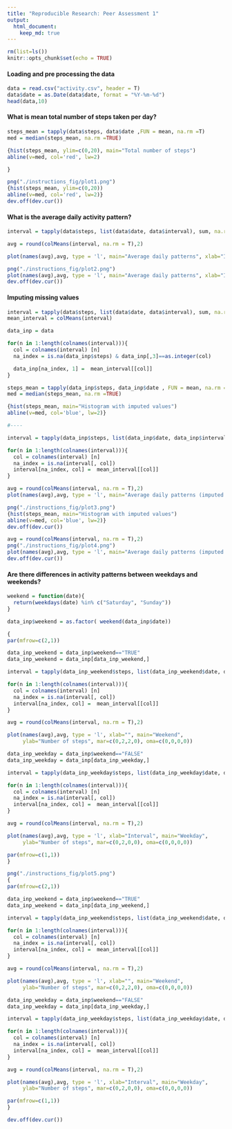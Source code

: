 ```yaml
---
title: "Reproducible Research: Peer Assessment 1"
output: 
  html_document:
    keep_md: true
---
```


```r
rm(list=ls())
knitr::opts_chunk$set(echo = TRUE)
```

#### Loading and pre processing the data

```r

data = read.csv("activity.csv", header = T)
data$date = as.Date(data$date, format = "%Y-%m-%d")
head(data,10)
```

#### What is mean total number of steps taken per day?


```r

steps_mean = tapply(data$steps, data$date ,FUN = mean, na.rm =T)
med = median(steps_mean, na.rm =TRUE)

{hist(steps_mean, ylim=c(0,20), main="Total number of steps") 
abline(v=med, col='red', lw=2)

}

```
```r

png("./instructions_fig/plot1.png")
{hist(steps_mean, ylim=c(0,20)) 
abline(v=med, col='red', lw=2)}
dev.off(dev.cur())

```


#### What is the average daily activity pattern?


```r
interval = tapply(data$steps, list(data$date, data$interval), sum, na.rm=T)

avg = round(colMeans(interval, na.rm = T),2)

plot(names(avg),avg, type = 'l', main="Average daily patterns", xlab="Interval", ylab="Avg steps")
```
```r

png("./instructions_fig/plot2.png")
plot(names(avg),avg, type = 'l', main="Average daily patterns", xlab="Interval", ylab="Avg steps")
dev.off(dev.cur())

```


#### Imputing missing values  


```r
interval = tapply(data$steps, list(data$date, data$interval), sum, na.rm=T)
mean_interval = colMeans(interval)

data_inp = data

for(n in 1:length(colnames(interval))){
  col = colnames(interval) [n] 
  na_index = is.na(data_inp$steps) & data_inp[,3]==as.integer(col)

  data_inp[na_index, 1] =  mean_interval[[col]]
}

steps_mean = tapply(data_inp$steps, data_inp$date , FUN = mean, na.rm =T)
med = median(steps_mean, na.rm =TRUE)

{hist(steps_mean, main="Histogram with imputed values") 
abline(v=med, col='blue', lw=2)}

#----

interval = tapply(data_inp$steps, list(data_inp$date, data_inp$interval), sum)

for(n in 1:length(colnames(interval))){
  col = colnames(interval) [n] 
  na_index = is.na(interval[, col])
  interval[na_index, col] =  mean_interval[[col]]
}

avg = round(colMeans(interval, na.rm = T),2)
plot(names(avg),avg, type = 'l', main="Average daily patterns (imputed values)", xlab="Interval", ylab="Avg steps")

```
```r

png("./instructions_fig/plot3.png")
{hist(steps_mean, main="Histogram with imputed values") 
abline(v=med, col='blue', lw=2)}
dev.off(dev.cur())

avg = round(colMeans(interval, na.rm = T),2)
png("./instructions_fig/plot4.png")
plot(names(avg),avg, type = 'l', main="Average daily patterns (imputed values)", xlab="Interval", ylab="Avg steps")
dev.off(dev.cur())

```

#### Are there differences in activity patterns between weekdays and weekends?  


```r
weekend = function(date){
  return(weekdays(date) %in% c("Saturday", "Sunday"))
}

data_inp$weekend = as.factor( weekend(data_inp$date))

```

```r

{
par(mfrow=c(2,1))

data_inp_weekend = data_inp$weekend=="TRUE"
data_inp_weekend = data_inp[data_inp_weekend,]

interval = tapply(data_inp_weekend$steps, list(data_inp_weekend$date, data_inp_weekend$interval), sum)

for(n in 1:length(colnames(interval))){
  col = colnames(interval) [n] 
  na_index = is.na(interval[, col])
  interval[na_index, col] =  mean_interval[[col]]
}

avg = round(colMeans(interval, na.rm = T),2)

plot(names(avg),avg, type = 'l', xlab="", main="Weekend",
     ylab="Number of steps", mar=c(0,2,2,0), oma=c(0,0,0,0))

data_inp_weekday = data_inp$weekend=="FALSE"
data_inp_weekday = data_inp[data_inp_weekday,]

interval = tapply(data_inp_weekday$steps, list(data_inp_weekday$date, data_inp_weekday$interval), sum)

for(n in 1:length(colnames(interval))){
  col = colnames(interval) [n] 
  na_index = is.na(interval[, col])
  interval[na_index, col] =  mean_interval[[col]]
}

avg = round(colMeans(interval, na.rm = T),2)

plot(names(avg),avg, type = 'l', xlab="Interval", main="Weekday",
     ylab="Number of steps", mar=c(0,2,0,0), oma=c(0,0,0,0))

par(mfrow=c(1,1))
}

```
```r

png("./instructions_fig/plot5.png")
{
par(mfrow=c(2,1))

data_inp_weekend = data_inp$weekend=="TRUE"
data_inp_weekend = data_inp[data_inp_weekend,]

interval = tapply(data_inp_weekend$steps, list(data_inp_weekend$date, data_inp_weekend$interval), sum)

for(n in 1:length(colnames(interval))){
  col = colnames(interval) [n] 
  na_index = is.na(interval[, col])
  interval[na_index, col] =  mean_interval[[col]]
}

avg = round(colMeans(interval, na.rm = T),2)

plot(names(avg),avg, type = 'l', xlab="", main="Weekend",
     ylab="Number of steps", mar=c(0,2,2,0), oma=c(0,0,0,0))

data_inp_weekday = data_inp$weekend=="FALSE"
data_inp_weekday = data_inp[data_inp_weekday,]

interval = tapply(data_inp_weekday$steps, list(data_inp_weekday$date, data_inp_weekday$interval), sum)

for(n in 1:length(colnames(interval))){
  col = colnames(interval) [n] 
  na_index = is.na(interval[, col])
  interval[na_index, col] =  mean_interval[[col]]
}

avg = round(colMeans(interval, na.rm = T),2)

plot(names(avg),avg, type = 'l', xlab="Interval", main="Weekday",
     ylab="Number of steps", mar=c(0,2,0,0), oma=c(0,0,0,0))

par(mfrow=c(1,1))
}

dev.off(dev.cur())

```

